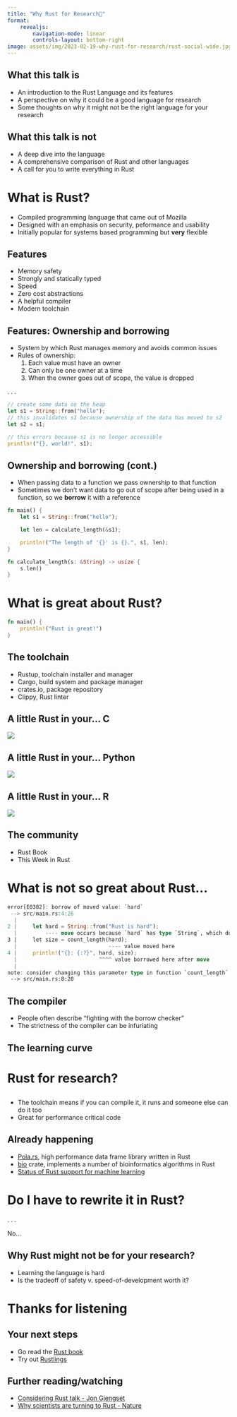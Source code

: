 ```yaml
---
title: "Why Rust for Research🦀"
format: 
    revealjs:
        navigation-mode: linear
        controls-layout: bottom-right
image: assets/img/2023-02-19-why-rust-for-research/rust-social-wide.jpg
---
```


## What this talk is

- An introduction to the Rust Language and its features
- A perspective on why it could be a good language for research
- Some thoughts on why it might not be the right language for your research

## What this talk is not {background-color="black"}

- A deep dive into the language
- A comprehensive comparison of Rust and other languages
- A call for you to write everything in Rust

# What is Rust?

- Compiled programming language that came out of Mozilla
- Designed with an emphasis on security, peformance and usability 
- Initially popular for systems based programming but **very** flexible

## Features

::: {.incremental}
- Memory safety
- Strongly and statically typed
- Speed
- Zero cost abstractions
- A helpful compiler
- Modern toolchain
:::

## Features: Ownership and borrowing

::: {.incremental}
- System by which Rust manages memory and avoids common issues
- Rules of ownership:
    1. Each value must have an owner
    2. Can only be one owner at a time
    3. When the owner goes out of scope, the value is dropped
:::

. . .

```rust
// create some data on the heap
let s1 = String::from("hello");
// this invalidates s1 because ownership of the data has moved to s2
let s2 = s1;

// this errors because s1 is no longer accessible
println!("{}, world!", s1);
```

## Ownership and borrowing (cont.)

- When passing data to a function we pass ownership to that function
- Sometimes we don't want data to go out of scope after being used in a function, so we **borrow** it with a reference
```rust
fn main() {
    let s1 = String::from("hello");

    let len = calculate_length(&s1);

    println!("The length of '{}' is {}.", s1, len);
}

fn calculate_length(s: &String) -> usize {
    s.len()
}
```

# What is great about Rust?

```rust
fn main() {
    println!("Rust is great!")
}
```

## The toolchain

- Rustup, toolchain installer and manager
- Cargo, build system and package manager
- crates.io, package repository
- Clippy, Rust linter

## A little Rust in your... C

::: {.r-stack}
![](./assets/img/2023-02-19-why-rust-for-research/cbingen.png)
:::

## A little Rust in your... Python

::: {.r-stack}
![](./assets/img/2023-02-19-why-rust-for-research/py03-github.png)
:::

## A little Rust in your... R

::: {.r-stack}
![](./assets/img/2023-02-19-why-rust-for-research/extendr.png)
:::

## The community

- Rust Book
- This Week in Rust

# What is not so great about Rust...


```rust
error[E0382]: borrow of moved value: `hard`
 --> src/main.rs:4:26
  |
2 |     let hard = String::from("Rust is hard");
  |         ---- move occurs because `hard` has type `String`, which does not implement the `Copy` trait
3 |     let size = count_length(hard);
  |                             ---- value moved here
4 |     println!("{}: {:?}", hard, size);
  |                          ^^^^ value borrowed here after move
  |
note: consider changing this parameter type in function `count_length` to borrow instead if owning the value isn't necessary
 --> src/main.rs:8:20
```

## The compiler

- People often describe "fighting with the borrow checker"
- The strictness of the compiler can be infuriating

## The learning curve

# Rust for research?

## 
- The toolchain means if you can compile it, it runs and someone else can do it too
- Great for performance critical code

## Already happening

- [Pola.rs](https://www.pola.rs/), high performance data frame library written in Rust
- [bio](https://crates.io/crates/bio) crate, implements a number of bioinformatics algorithms in Rust
- [Status of Rust support for machine learning](https://www.arewelearningyet.com/)

# Do I have to rewrite it in Rust?

. . . 

No...

## Why Rust might not be for your research?

- Learning the language is hard
- Is the tradeoff of safety v. speed-of-development worth it?

# Thanks for listening

## Your next steps

- Go read the [Rust book](https://doc.rust-lang.org/book/)
- Try out [Rustlings](https://github.com/rust-lang/rustlings)


## Further reading/watching

- [Considering Rust talk - Jon Gjengset](https://www.youtube.com/watch?v=DnT-LUQgc7s&ab_channel=JonGjengset)
- [Why scientists are turning to Rust - Nature](https://www.nature.com/articles/d41586-020-03382-2)

